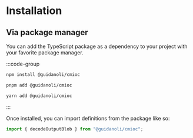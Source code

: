 # Installation

## Via package manager

You can add the TypeScript package as a dependency to your project with your favorite package manager.

:::code-group

```bash [npm]
npm install @guidanoli/cmioc
```

```bash [pnpm]
pnpm add @guidanoli/cmioc
```

```bash [yarn]
yarn add @guidanoli/cmioc
```

:::

Once installed, you can import definitions from the package like so:

```ts twoslash
import { decodeOutputBlob } from "@guidanoli/cmioc";
```
